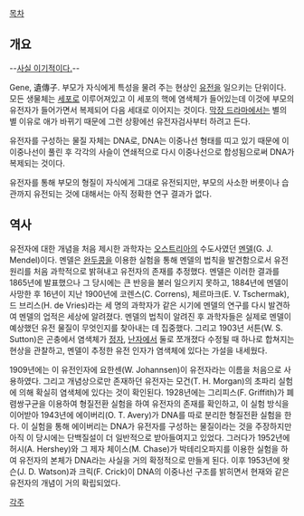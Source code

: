[[목차]]

== 개요 ==
--[[이기적 유전자|사실 이기적이다.]]--

Gene, 遺傳子. 부모가 자식에게 특성을 물려 주는 현상인 [[유전]]을 일으키는 단위이다. 모든 생물체는 [[세포]]로 이루어져있고 이 세포의 핵에 염색체가 들어있는데 이것에 부모의 유전자가 들어가면서 복제되어 다음 세대로 이어지는 것이다. [[막장 드라마]]에서는 별의 별 이유로 애가 바뀌기 때문에 그런 상황에선 유전자검사부터 하려고 든다.

유전자를 구성하는 물질 자체는 DNA로, DNA는 이중나선 형태를 띠고 있기 때문에 이 이중나선이 풀린 후 각각의 사슬이 연쇄적으로 다시 이중나선으로 합성됨으로써 DNA가 복제되는 것이다.

유전자를 통해 부모의 형질이 자식에게 그대로 유전되지만, 부모의 사소한 버릇이나 습관까지 유전되는 것에 대해서는 아직 정확한 연구 결과가 없다.

== 역사 ==
유전자에 대한 개념을 처음 제시한 과학자는 [[오스트리아]]의 수도사였던 [[멘델]](G. J. Mendel)이다. 멘델은 [[완두콩]]을 이용한 실험을 통해 멘델의 법칙을 발견함으로서 유전 원리를 처음 과학적으로 밝혀내고 유전자의 존재를 추정했다. 멘델은 이러한 결과를 1865년에 발표했으나 그 당시에는 큰 반응을 불러 일으키지 못하고, 1884년에 멘델이 사망한 후 16년이 지난 1900년에 코렌스(C. Correns), 체르마크(E. V. Tschermak), 드 브리스(H. de Vries)라는 세 명의 과학자가 같은 시기에 멘델의 연구를 다시 발견하여 멘델의 업적은 세상에 알려졌다. 멘델의 법칙이 알려진 후 과학자들은 실제로 멘델이 예상했던 유전 물질이 무엇인지를 찾아내는 데 집중했다. 그리고 1903년 서튼(W. S. Sutton)은 곤충에서 염색체가 [[정자]], [[난자]]에서 둘로 쪼개졌다 수정될 때 하나로 합쳐지는 현상을 관찰하고, 멘델이 추정한 유전 인자가 염색체에 있다는 가설을 내세웠다.

1909년에는 이 유전인자에 요한센(W. Johannsen)이 유전자라는 이름을 처음으로 사용하였다. 그리고 개념상으로만 존재하던 유전자는 모건(T. H. Morgan)의 초파리 실험에 의해 확실히 염색체에 있다는 것이 확인된다. 1928년에는 그리피스(F. Griffith)가 폐렴쌍구균을 이용하여 형질전환 실험을 하여 유전자의 존재를 확인하고, 이 실험 방식을 이어받아 1943년에 에이버리(O. T. Avery)가 DNA를 따로 분리한 형질전환 실험을 한다. 이 실험을 통해 에이버리는 DNA가 유전자를 구성하는 물질이라는 것을 주장하지만 아직 이 당시에는 단백질설이 더 일반적으로 받아들여지고 있었다. 그러다가 1952년에 허시(A. Hershey)와 그 제자 체이스(M. Chase)가 박테리오파지를 이용한 실험을 하여 유전자의 본체가 DNA라는 사실을 거의 확정적으로 만들게 된다. 이후 1953년에 왓슨(J. D. Watson)과 크릭(F. Crick)이 DNA의 이중나선 구조를 밝히면서 현재와 같은 유전자의 개념이 거의 확립되었다.

[[각주]]
